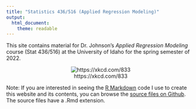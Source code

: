 ---
title: "Statistics 436/516 (Applied Regression Modeling)"
output: 
  html_document: 
    theme: readable
---
  
This site contains material for Dr. Johnson's *Applied Regression Modeling* course (Stat 436/516) at the University of Idaho for the spring semester of 2022.

<center>

![https://xkcd.com/833](https://imgs.xkcd.com/comics/convincing.png)

</center>

Note: If you are interested in seeing the [R Markdown](https://rmarkdown.rstudio.com) code I use to create this website and its contents, you can browse the [source files on Github](https://github.com/trobinj/stat516/tree/gh-pages). The source files have a .Rmd extension.
